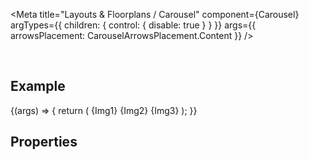 
<Meta
  title="Layouts & Floorplans / Carousel"
  component={Carousel}
  argTypes={{
    children: { control: { disable: true } }
  }}
  args={{
    arrowsPlacement: CarouselArrowsPlacement.Content
  }}
/>

<DocsHeader since="0.9.0" />

<br />

## Example

<Canvas>
  <Story name="Default">
    {(args) => {
      return (
        <Carousel {...args}>
          {Img1}
          {Img2}
          {Img3}
        </Carousel>
      );
    }}
  </Story>
</Canvas>

## Properties

<ArgsTableWithNote story="Default" />

<DomRefTable rows={CarouselDomRef} />

<Footer />
